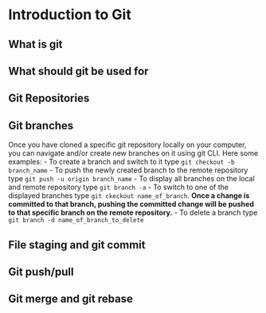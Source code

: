 # Introduction to Git

## What is git

## What should git be used for

## Git Repositories

## Git branches
Once you have cloned a specific git repository locally on your computer, you can navigate and/or create new branches on it using git CLI. Here some examples:
- To create a branch and switch to it type `git checkout -b branch_name` 
- To push the newly created branch to the remote repository type `git push -u origin branch_name` 
- To display all branches on the local and remote repository type `git branch -a` 
- To switch to one of the displayed branches type `git ckeckout name_of_branch`. **Once a change is committed to that branch, pushing the committed change will be pushed to that specific branch on the remote repository.**
- To delete a branch type `git branch -d name_of_branch_to_delete`


## File staging and git commit

## Git push/pull

## Git merge and git rebase

